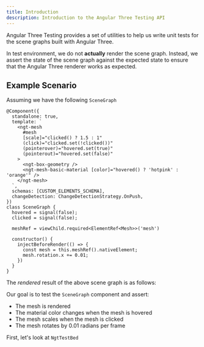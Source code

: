 ```yaml
---
title: Introduction
description: Introduction to the Angular Three Testing API
---
```



Angular Three Testing provides a set of utilities to help us write unit tests for the scene graphs built with Angular Three.

In test environment, we do not **actually** render the scene graph. Instead, we assert the state of the scene graph against the expected state
to ensure that the Angular Three renderer works as expected.

## Example Scenario

Assuming we have the following `SceneGraph`

```angular-ts
@Component({
  standalone: true,
  template: `
    <ngt-mesh
      #mesh
      [scale]="clicked() ? 1.5 : 1"
      (click)="clicked.set(!clicked())"
      (pointerover)="hovered.set(true)"
      (pointerout)="hovered.set(false)"
    >
      <ngt-box-geometry />
      <ngt-mesh-basic-material [color]="hovered() ? 'hotpink' : 'orange'" />
    </ngt-mesh>
  `,
  schemas: [CUSTOM_ELEMENTS_SCHEMA],
  changeDetection: ChangeDetectionStrategy.OnPush,
})
class SceneGraph {
  hovered = signal(false);
  clicked = signal(false);

  meshRef = viewChild.required<ElementRef<Mesh>>('mesh')

  constructor() {
    injectBeforeRender(() => {
      const mesh = this.meshRef().nativeElement;
      mesh.rotation.x += 0.01;
    })
  }
}
```

The _rendered_ result of the above scene graph is as follows:

<div class="h-96 w-full border border-dashed border-accent-500 rounded">
 <TestBed client:only />
</div>

Our goal is to test the `SceneGraph` component and assert:

- The mesh is rendered
- The material color changes when the mesh is hovered
- The mesh scales when the mesh is clicked
- The mesh rotates by 0.01 radians per frame

First, let's look at `NgtTestBed`
